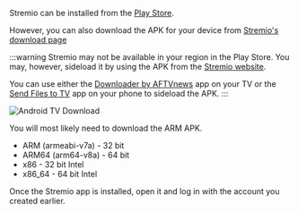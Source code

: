 Stremio can be installed from the [Play Store](https://play.google.com/store/apps/details?id=com.stremio.one).

However, you can also download the APK for your device from [Stremio's download page](https://www.stremio.com/downloads)

:::warning
Stremio may not be available in your region in the Play Store.
You may, however, sideload it by using the APK from the [Stremio website](https://www.stremio.com/downloads).

You can use either the [Downloader by AFTVnews](https://play.google.com/store/apps/details?id=com.esaba.downloader) app on your TV or the [Send Files to TV](https://play.google.com/store/apps/details?id=com.yablio.sendfilestotv) app on your phone to sideload the APK.
:::

![Android TV Download](/img/stremio/android_tv_download.png)

You will most likely need to download the ARM APK.

- ARM (armeabi-v7a) - 32 bit
- ARM64 (arm64-v8a) - 64 bit
- x86 - 32 bit Intel
- x86_64 - 64 bit Intel

Once the Stremio app is installed, open it and log in with the account you created earlier.
